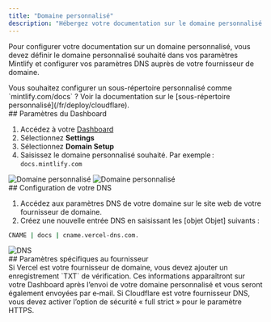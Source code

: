 ```yaml
---
title: "Domaine personnalisé"
description: "Hébergez votre documentation sur le domaine personnalisé de votre site web"
---
```


Pour configurer votre documentation sur un domaine personnalisé, vous devez définir le domaine personnalisé souhaité dans vos paramètres Mintlify et configurer vos paramètres DNS auprès de votre fournisseur de domaine.

<Info>
  Vous souhaitez configurer un sous-répertoire personnalisé comme `mintlify.com/docs` ? Voir la documentation sur le [sous-répertoire personnalisé](/fr/deploy/cloudflare).
</Info>

<div id="dashboard-settings">
  ## Paramètres du Dashboard
</div>

1. Accédez à votre [Dashboard](https://dashboard.mintlify.com)
2. Sélectionnez **Settings**
3. Sélectionnez **Domain Setup**
4. Saisissez le domaine personnalisé souhaité. Par exemple : `docs.mintlify.com`

<Frame>
  <img alt="Domaine personnalisé" className="block dark:hidden" src="/images/add-custom-domain-light.png" />

  <img alt="Domaine personnalisé" className="hidden dark:block" src="/images/add-custom-domain-dark.png" />
</Frame>

<div id="configuring-your-dns">
  ## Configuration de votre DNS
</div>

1. Accédez aux paramètres DNS de votre domaine sur le site web de votre fournisseur de domaine.
2. Créez une nouvelle entrée DNS en saisissant les [objet Objet] suivants :

```bash
CNAME | docs | cname.vercel-dns.com.
```

<Frame>
  <img alt="DNS" src="https://mintlify-assets.b-cdn.net/mintlify-dns.png" />
</Frame>

<div id="provider-specific-settings">
  ## Paramètres spécifiques au fournisseur
</div>

<AccordionGroup>
  <Accordion title="Vérification Vercel">
    Si Vercel est votre fournisseur de domaine, vous devez ajouter un enregistrement `TXT` de vérification. Ces informations apparaîtront sur votre Dashboard après l’envoi de votre domaine personnalisé et vous seront également envoyées par e‑mail.
  </Accordion>

  <Accordion title="Paramètres de sécurité Cloudflare">
    Si Cloudflare est votre fournisseur DNS, vous devez activer l’option de sécurité « full strict » pour le paramètre HTTPS.
  </Accordion>
</AccordionGroup>